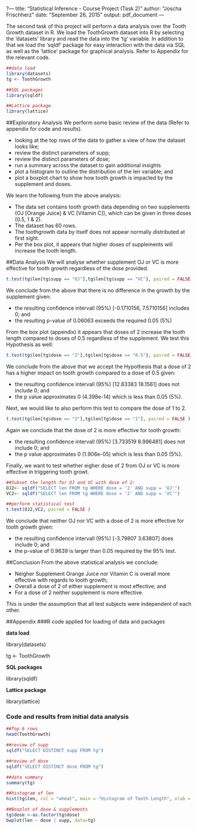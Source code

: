 ?---
title: "Statistical Inference - Course Project (Task 2)"
author: "Joscha Frischherz"
date: "September 26, 2015"
output: pdf_document
---

The second task of this project will perform a data analysis over the Tooth Growth dataset in R.
We load the ToothGrowth dataset into R by selecting the 'datasets' library and read the data into the 'tg' variable. In addition to that we load the 'sqldf' package for easy interaction with the data via SQL as well as the 'lattice' package for graphical analysis. Refer to Appendix for the relevant code.
```r
##data load
library(datasets)
tg <- ToothGrowth

##SQL packages
library(sqldf)

##Lattice package
library(lattice)
```

##Exploratory Analysis
We perform some basic review of the data (Refer to appendix for code and results).

- looking at the top rows of the data to gather a view of how the dataset looks like;
- review the distinct parameters of supp;
- review the distinct parameters of dose; 
- run a summary across the dataset to gain additional insights
- plot a histogram to outline the distribution of the len variable; and
- plot a boxplot chart to show how tooth growth is impacted by the supplement and doses.


We learn the following from the above analysis:

- The data set contains tooth growth data depending on two supplements (OJ [Orange Juice] & VC [Vitamin C]), which can be given in three doses (0.5, 1 & 2).
- The dataset has 60 rows.
- The toothgrowth data by itself does not appear normally distributed at first sight.
- Per the box plot, it appears that higher doses of supplements will increase the tooth length.


##Data Analysis
We will analyse whether supplement OJ or VC is more effective for tooth growth regardless of the dose provided.

```r
t.test(tg$len[tg$supp == "OJ"],tg$len[tg$supp == "VC"], paired = FALSE )
```

We conclude from the above that there is no difference in the growth by the supplement given:

- the resulting confidence intervall (95%) [-0.1710156,  7.5710156] includes 0; and
- the resulting p-value of 0.06063 exceeds the required 0.05 (5%)

From the box plot (appendix) it appears that doses of 2 increase the tooth length compared to doses of 0.5 regardless of the supplement. We test this Hypothesis as well:

```r
t.test(tg$len[tg$dose == "2"],tg$len[tg$dose == "0.5"], paired = FALSE )
```

We conclude from the above that we accept the Hypothesis that a dose of 2 has a higher impact on tooth growth compared to a dose of 0.5 given:

- the resulting confidence intervall (95%) [12.83383 18.1561] does not include 0; and
- the p value approximates 0 (4.398e-14) which is less than 0.05 (5%).

Next, we would like to also perform this test to compare the dose of 1 to 2.
```r
t.test(tg$len[tg$dose == "2"],tg$len[tg$dose == "1"], paired = FALSE )
```

Again we conclude that the dose of 2 is more effective for tooth growth:

- the resulting confidence intervall (95%) [3.733519 8.996481] does not include 0; and
- the p value approximates 0 (1.906e-05) which is less than 0.05 (5%).


Finally, we want to test whether eigher dose of 2 from OJ or VC is more effective in triggering tooth growt.
```r
##Subset the length for OJ and VC with dose of 2:
OJ2<- sqldf("SELECT len FROM tg WHERE dose = '2' AND supp = 'OJ'")
VC2<- sqldf("SELECT len FROM tg WHERE dose = '2' AND supp = 'VC'")

##perform statistical test
t.test(OJ2,VC2, paired = FALSE )
```

We conclude that neither OJ nor VC with a dose of 2 is more effective for tooth growth given:

- the resulting confidence intervall (95%) [-3.79807  3.63807] does include 0; and
- the p-value of 0.9639 is larger than 0.05 required by the 95% test.

##Conclusion
From the above statistical analysis we conclude:

- Neigher Supplement Orange Juice nor Vitamin C is overall more effective with regards to tooth growth;
- Overall a dose of 2 of either supplement is most effective; and
- For a dose of 2 neither supplement is more effective.

This is under the assumption that all test subjects were independent of each other.

##Appendix
###R code applied for loading of data and packages

**data load**

library(datasets)

tg <- ToothGrowth

**SQL packages**

library(sqldf)

**Lattice package**

library(lattice)

### Code and results from initial data analysis
```r
##Top 6 rows
head(ToothGrowth)

##review of supp
sqldf("SELECT DISTINCT supp FROM tg")

##review of dose
sqldf("SELECT DISTINCT dose FROM tg")

##data summary
summary(tg)

##histogram of len
hist(tg$len, col = "wheat", main = "Histogram of Tooth Length", xlab = "Tooth Length")

##Boxplot of dose & supplements
tg$dose <-as.factor(tg$dose)
bwplot(len ~ dose | supp, data=tg)

```
